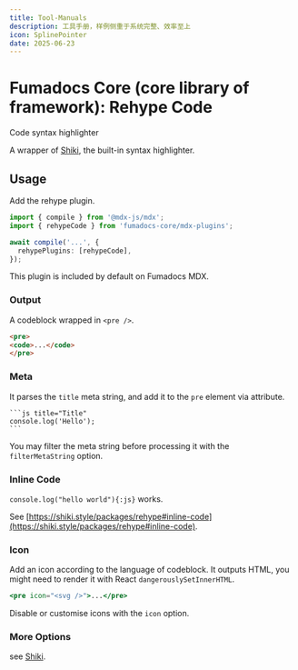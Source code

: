 ```yaml
---
title: Tool-Manuals
description: 工具手册，样例侧重于系统完整、效率至上
icon: SplinePointer
date: 2025-06-23
---
```


# Fumadocs Core (core library of framework): Rehype Code

Code syntax highlighter
        
A wrapper of [Shiki](https://shiki.style), the built-in syntax highlighter.

## Usage

Add the rehype plugin.

```ts title="MDX Compiler"
import { compile } from '@mdx-js/mdx';
import { rehypeCode } from 'fumadocs-core/mdx-plugins';

await compile('...', {
  rehypePlugins: [rehypeCode],
});
```

<Callout title = "Be careful" type = "error">
    This plugin is included by default on Fumadocs MDX.
</Callout>

### Output

A codeblock wrapped in `<pre />`.

```html
<pre>
<code>...</code>
</pre>
```

### Meta

It parses the `title` meta string, and add it to the `pre` element via attribute.

````mdx
```js title="Title"
console.log('Hello');
```
````

You may filter the meta string before processing it with the `filterMetaString` option.

### Inline Code

`console.log("hello world"){:js}` works.

See [https://shiki.style/packages/rehype#inline-code](https://shiki.style/packages/rehype#inline-code).

### Icon

Add an icon according to the language of codeblock.
It outputs HTML, you might need to render it with React `dangerouslySetInnerHTML`.

```jsx
<pre icon="<svg />">...</pre>
```

Disable or customise icons with the `icon` option.

### More Options

see [Shiki](https://shiki.style).
